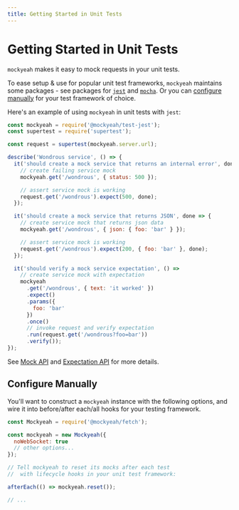 ```yaml
---
title: Getting Started in Unit Tests
---
```


# Getting Started in Unit Tests

`mockyeah` makes it easy to mock requests in your unit tests.

To ease setup & use for popular unit test frameworks, `mockyeah` maintains some packages - see packages for [`jest`](../../Packages/mockyeah-test-jest) and [`mocha`](../../Packages/mockyeah-test-mocha). Or you can [configure manually](#configure-manually) for your test framework of choice.

Here's an example of using `mockyeah` in unit tests with `jest`:

```js
const mockyeah = require('@mockyeah/test-jest');
const supertest = require('supertest');

const request = supertest(mockyeah.server.url);

describe('Wondrous service', () => {
  it('should create a mock service that returns an internal error', done => {
    // create failing service mock
    mockyeah.get('/wondrous', { status: 500 });

    // assert service mock is working
    request.get('/wondrous').expect(500, done);
  });

  it('should create a mock service that returns JSON', done => {
    // create service mock that returns json data
    mockyeah.get('/wondrous', { json: { foo: 'bar' } });

    // assert service mock is working
    request.get('/wondrous').expect(200, { foo: 'bar' }, done);
  });

  it('should verify a mock service expectation', () =>
    // create service mock with expectation
    mockyeah
      .get('/wondrous', { text: 'it worked' })
      .expect()
      .params({
        foo: 'bar'
      })
      .once()
      // invoke request and verify expectation
      .run(request.get('/wondrous?foo=bar'))
      .verify());
});
```

See [Mock API](../../Packages/mockyeah-fetch/API/Mock-API) and [Expectation API](../../Packages/mockyeah-fetch/API/Expectation-API) for more details.

## Configure Manually

You'll want to construct a `mockyeah` instance with the following options,
and wire it into before/after each/all hooks for your testing framework.

```js
const Mockyeah = require('@mockyeah/fetch');

const mockyeah = new Mockyeah({
  noWebSocket: true
  // other options...
});

// Tell mockyeah to reset its mocks after each test
//  with lifecycle hooks in your unit test framework:

afterEach(() => mockyeah.reset());

// ...
```

